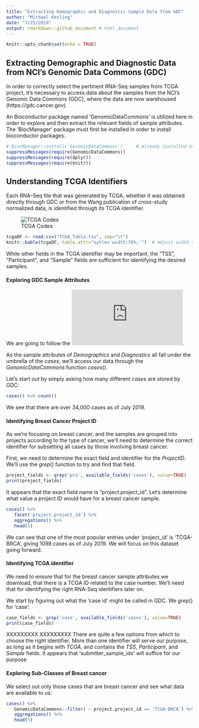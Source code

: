 ```yaml
---
title: "Extracting Demographic and Diagnostic Sample Data from GDC"
author: "Michael Kesling"
date: "7/25/2019"
output: rmarkdown::github_document # html_document
---
```


```r
knitr::opts_chunk$set(echo = TRUE)

```

## Extracting Demographic and Diagnostic Data from NCI's Genomic Data Commons (GDC)

In order to correctly select the pertinent RNA-Seq samples from TCGA project, it's necessary to 
access data about the samples from the NCI's Genomic Data Commons (GDC), where the data are now
warehoused (https://gdc.cancer.gov).

An Bioconductor package named 'GenomicDataCommons' is utilized here in order to explore and
then extract the relevant fields of sample attributes.  The 'BiocManager' package must first be
installed in order to install bioconductor packages.


```r
# BiocManager::install('GenomicDataCommons')     # already installed on my machine
suppressMessages(require(GenomicDataCommons))
suppressMessages(require(dplyr))
suppressMessages(require(knitr))
```

## Understanding TCGA Identifiers

Each RNA-Seq file that was generated by TCGA, whether it was obtained directly through GDC or
from the Wang publication of cross-study normalized data, is identified through its TCGA identifier.

![TCGA Codes](TCGA_Codes.png)




```r
tcgaDF <- read.csv("TCGA_Table.tsv", sep="\t")
knitr::kable(tcgaDF, table.attr="sytle='width:70%;'")  # adjust width some other way
```

While other fields in the TCGA identifier may be important, the "TSS", "Participant", and "Sample" fields are sufficient for identifying the desired samples.

#### Exploring GDC Sample Attributes

We are going to follow the ![Vignette for the GenomicDataCommons package](https://bioconductor.org/packages/release/bioc/vignettes/GenomicDataCommons/inst/doc/overview.html).

As the sample attributes of $Demographics$ and $Diagnostics$ all fall under the umbrella of the $cases$, we'll access our data through the $GenomicDataCommons$ function $cases()$.

Let's start out by simply asking how many different $cases$ are stored by GDC:
```r
cases() %>% count()
```
We see that there are over 34,000 cases as of July 2019.

#### Identifying Breast Cancer Project ID
As we're focusing on breast cancer, and the samples are grouped into projects according to the type of cancer, we'll need to determine the correct identifier for subsetting all cases by those involving breast cancer.

First, we need to determine the exact field and identifier for the $Project ID$.  We'll use the $grep()$ function to try and find that field.
```r
project_fields <- grep('pro', available_fields('cases'), value=TRUE)
print(project_fields)
```
It appears that the exact field name is "project.project_id".
Let's determine what value a project ID would have for a breast cancer sample.
```r
cases() %>%
   facet('project.project_id') %>%  
   aggregations() %>%
   head(5)
```
We can see that one of the most popular entries under 'project_id' is 'TCGA-BRCA', giving 1098 cases as of July 2019.  We will focus on this dataset going forward.

#### Identifying TCGA identifier
We need to ensure that for the breast cancer sample attributes we download, that there is a TCGA ID related to the case number.  We'll need that for identifying the right RNA-Seq identifiers later on.

We start by figuring out what the 'case id' might be called in GDC. We $grep()$ for 'case':
```r
case_fields <- grep('case', available_fields('cases'), value=TRUE)
print(case_fields)
```
XXXXXXXXX
XXXXXXXXX
There are quite a few options from which to choose the right identifier.  More than one identifier will serve our purpose, as long as it begins with $TCGA$, and contains the $TSS$, $Participant$, and $Sample$ fields.
It appears that 'submitter_sample_ids' will suffice for our purpose

#### Exploring Sub-Classes of Breast cancer
We select out only those cases that are breast cancer and see what data are available to us:

```r
cases() %>%
   GenomicDataCommons::filter( ~ project.project_id == 'TCGA-BRCA') %>%   # '~' needed
   aggregations() %>%
   head(5)
```










